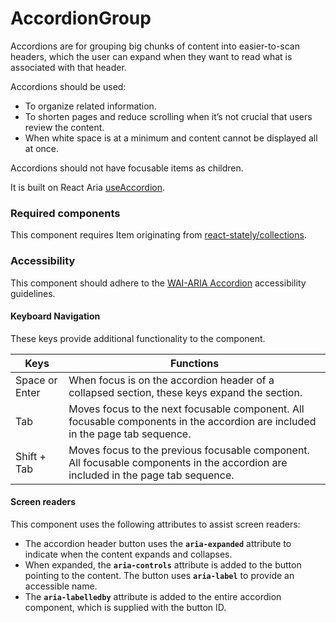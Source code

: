 <Meta title="Components/AccordionGroup/AccordionGroup" />

# AccordionGroup

Accordions are for grouping big chunks of content into easier-to-scan headers, which the user can expand when they want to read what is associated with that header.

Accordions should be used:
- To organize related information.
- To shorten pages and reduce scrolling when it’s not crucial that users review the content.
- When white space is at a minimum and content cannot be displayed all at once. 

Accordions should not have focusable items as children.

It is built on React Aria [useAccordion](https://reactspectrum.blob.core.windows.net/reactspectrum/d77b35e970e5549f66b47a83f07423f5c93b7297/docs/react-aria/useAccordion.html).

### Required components

This component requires Item originating from [react-stately/collections](https://react-spectrum.adobe.com/react-stately/collections.html).

### Accessibility

This component should adhere to the [WAI-ARIA Accordion](https://www.w3.org/WAI/ARIA/apg/patterns/accordion/examples/accordion) accessibility guidelines. 

#### Keyboard Navigation

These keys provide additional functionality to the component. 

| Keys | Functions |
| ---- | --------- |
| Space or Enter | When focus is on the accordion header of a collapsed section, these keys expand the section. |
| Tab | Moves focus to the next focusable component. All focusable components in the accordion are included in the page tab sequence.|
| Shift + Tab | Moves focus to the previous focusable component. All focusable components in the accordion are included in the page tab sequence. |

#### Screen readers

This component uses the following attributes to assist screen readers:
- The accordion header button uses the **`aria-expanded`** attribute to indicate when the content expands and collapses. 
- When expanded, the **`aria-controls`** attribute is added to the button pointing to the content. The button uses **`aria-label`** to provide an accessible name. 
- The **`aria-labelledby`** attribute is added to the entire accordion component, which is supplied with the button ID.  